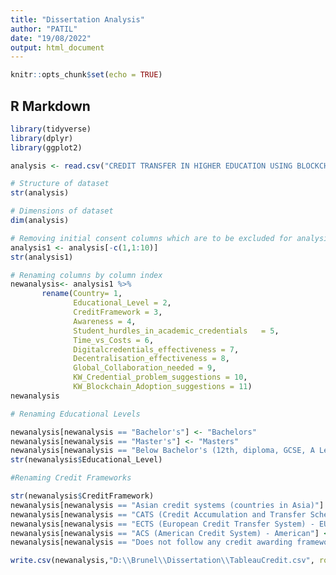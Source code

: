 ---
title: "Dissertation Analysis"
author: "PATIL"
date: "19/08/2022"
output: html_document
---

```{r setup, include=FALSE}
knitr::opts_chunk$set(echo = TRUE)
```

## R Markdown

```{r}

library(tidyverse)
library(dplyr)
library(ggplot2)

analysis <- read.csv("CREDIT TRANSFER IN HIGHER EDUCATION USING BLOCKCHAIN .csv", sep = ',', header = TRUE)
```

```{r}
# Structure of dataset
str(analysis)
```

```{r}
# Dimensions of dataset
dim(analysis)
```

```{r}
# Removing initial consent columns which are to be excluded for analysis 
analysis1 <- analysis[-c(1,1:10)]
str(analysis1)
```

```{r}
# Renaming columns by column index
newanalysis<- analysis1 %>%
       rename(Country= 1,
              Educational_Level = 2, 
              CreditFramework = 3,
              Awareness = 4,
              Student_hurdles_in_academic_credentials	= 5,
              Time_vs_Costs = 6,
              Digitalcredentials_effectiveness = 7,
              Decentralisation_effectiveness = 8,
              Global_Collaboration_needed = 9,
              KW_Credential_problem_suggestions = 10,
              KW_Blockchain_Adoption_suggestions = 11)
newanalysis
```

```{r}
# Renaming Educational Levels  

newanalysis[newanalysis == "Bachelor's"] <- "Bachelors"
newanalysis[newanalysis == "Master's"] <- "Masters"
newanalysis[newanalysis == "Below Bachelor's (12th, diploma, GCSE, A Level, etc)"] <- "Below Bachelors"
str(newanalysis$Educational_Level)

```

```{r}
#Renaming Credit Frameworks 

str(newanalysis$CreditFramework)
newanalysis[newanalysis == "Asian credit systems (countries in Asia)"] <- "ASIAN"
newanalysis[newanalysis == "CATS (Credit Accumulation and Transfer Scheme) - UK"] <- "CATS - UK"
newanalysis[newanalysis == "ECTS (European Credit Transfer System) - EU"] <- "ECTS - EU"
newanalysis[newanalysis == "ACS (American Credit System) - American"] <- "ACS - US"
newanalysis[newanalysis == "Does not follow any credit awarding framework"] <- "Does not follow"

```

```{r}
write.csv(newanalysis,"D:\\Brunel\\Dissertation\\TableauCredit.csv", row.names = FALSE)
```


